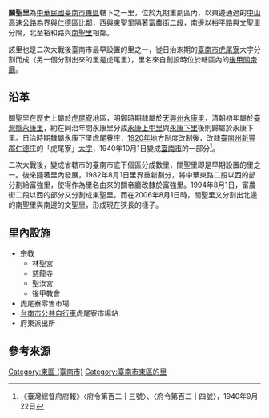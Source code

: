 
{{Coord|22.985975|120.2418972|source:GoogleMaps|display=title}}
{{ROC Village or Li Info
| City/CountyName = 臺南市
| DivName = 東區
| Village/LiName = 關聖
| Village/Li = 里
| OldName = 
| Longitude = 
| Latitude = 
| AreaTotal = 0.3993{{r|區}}
| HouseholdTotal = 1536
| PopTotal = 4,952
| YearMonth = 2008年12月
| Head =周楹婍{{r|區}}
| Male = 
| Female = 
| Sub = 22
| Website = 
| Neighbors = [[南聖里|南聖里]]、[[東聖里|東聖里]]、[[文聖里_(東區)|文聖里]]、<br/>[[仁德區|仁德區]]
| MapLocation = 臺南市東區關聖里.svg
| Address = 裕和路307號{{r|區}}
| DataSource = 
}}

'''關聖里'''為[[中華民國|中華民國]][[臺南市|臺南市]][[東區_(臺南市)|東區]]轄下之一里，位於九期重劃區內，以東邊通過的[[中山高速公路|中山高速公路]]為界與[[仁德區|仁德區]]比鄰，西與東聖里隔著富農街二段，南邊以裕平路與[[文聖里_(東區)|文聖里]]分隔，北至裕和路與[[南聖里|南聖里]]相鄰{{r|區}}。

該里也是二次大戰後臺南市最早設置的里之一，從日治末期的[[臺南市_(州轄市)|臺南市]][[虎尾寮_(臺南市)|虎尾寮]]大字分割而成（另一個分割出來的里是虎尾里）{{r|臺}}{{r|高}}，里名來自創設時位於轄區內的[[後甲關帝廳|後甲關帝廳]]{{r|區}}。

== 沿革 ==
關聖里在歷史上屬於[[虎尾寮_(臺南市)|虎尾寮]]地區，明鄭時期隸屬於[[天興州|天興州]][[永康里_(堡里)|永康里]]，清朝初年屬於[[臺灣縣_(1684年-1887年)|臺灣縣]][[永康里|永康里]]，約在同治年間永康里分成[[永康上中里|永康上中里]]與[[永康下里|永康下里]]後則歸屬於永康下里{{r|高}}。日治時期隸屬永康下里虎尾藔庄，[[1920年臺灣|1920年]]地方制度改制後，改隸[[臺南州|臺南州]][[新豐郡|新豐郡]][[仁德庄|仁德庄]]的「虎尾寮」[[大字_(行政區劃)|大字]]，1940年10月1日變成[[臺南市_(州轄市)|臺南市]]的一部分<ref>《臺灣總督府府報》〈府令第百二十三號〉、〈府令第百二十四號〉，1940年9月22日</ref>{{r|高}}。

二次大戰後，變成省轄市的臺南市底下個區分成數里，關聖里即是早期設置的里之一{{r|臺}}{{r|高}}。後來隨著里內發展，1982年8月1日里界重新劃分，將中華東路二段以西的部分劃給富強里，使得作為里名由來的關帝廳改隸於富強里{{r|臺}}{{r|區}}。1994年8月1日，富農街二段以西的部分又分割成東聖里，而在2006年8月1日時，關聖里又分割出北邊的南聖里與南邊的文聖里，形成現在狹長的樣子{{r|臺}}{{r|區}}。

== 里內設施 ==
*宗教
**林聖宮
**慈龍寺
**聖汝宮
**後甲教會
*虎尾寮零售市場
*[[臺南市公共自行車租賃系統|台南市公共自行車]]虎尾寮市場站
*府東派出所

== 參考來源 ==
{{reflist|refs=
<ref name="臺">{{cite book | language = zh-tw | publisher = 臺灣省文獻委員會 | title =《臺灣地名辭書·卷廿一 臺南市》 | author =臺灣省文獻委員會採集組  | isbn =957-02-3370-2 |pages=303、337－339頁|date=1996年5月}}</ref>
<ref name="高">{{cite book|author=高凱俊 |chapter=〈臺南市東區虎尾寮文化地景變遷〉 |title=《臺南文化‧南瀛文獻【合輯】》 |publisher=臺南市政府文化局  |isbn=978-986-02-9854-3 |pages=144－159頁 |date=2011年11月}}</ref>
<ref name="區">{{cite web |url=http://www.tneast.gov.tw/village_1a.php?id=%C3%F6%B8t%A8%BD |title=關聖里 |publisher=臺南市東區區公所 |accessdate=2014-09-16 |archive-url=https://web.archive.org/web/20190713013405/http://www.tneast.gov.tw/village_1a.php?id=%EF%BF%BD%EF%BF%BD%EF%BF%BDt%EF%BF%BD%EF%BF%BD |archive-date=2019-07-13 |dead-url=yes }}</ref>
}}

{{台南市東區}}

[[Category:東區_(臺南市)|Category:東區 (臺南市)]]
[[Category:臺南市東區的里|Category:臺南市東區的里]]